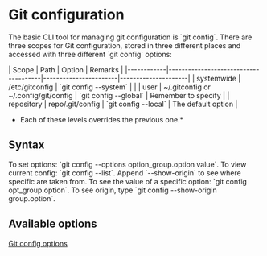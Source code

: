 = Git configuration =

The basic CLI tool for managing git configuration is `git config`.
There are three scopes for Git configuration, stored in three different places and accessed with three different `git config` options:

| Scope      | Path                                 | Option                | Remarks             |
|------------|--------------------------------------|-----------------------|---------------------|
| systemwide | /etc/gitconfig                       | `git config --system` |                     |
| user       | ~/.gitconfig or ~/.config/git/config | `git config --global` | Remember to specify |
| repository | repo/.git/config                     | `git config --local`  | The default option  |

*Each of these levels overrides the previous one.*

== Syntax ==
To set options: `git config --options option_group.option value`.
To view current config: `git config --list`. Append `--show-origin` to see where specific are taken from.
To see the value of a specific option: `git config opt_group.option`. To see origin, type `git config --show-origin group.option`.

== Available options ==
[[Git config options]]
